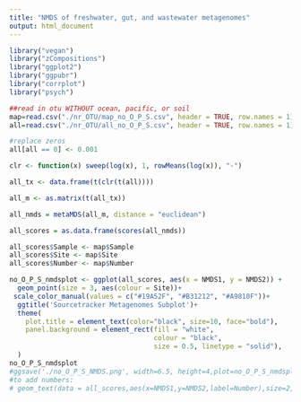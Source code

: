 ```yaml
---
title: "NMDS of freshwater, gut, and wastewater metagenomes"
output: html_document
---
```

```r
library("vegan")
library("zCompositions")
library("ggplot2")
library("ggpubr")
library("corrplot")
library("psych")

```
```r
##read in otu WITHOUT ocean, pacific, or soil 
map=read.csv("./nr_OTU/map_no_O_P_S.csv", header = TRUE, row.names = 1)
all=read.csv("./nr_OTU/all_no_O_P_S.csv", header = TRUE, row.names = 1)
```
```r
#replace zeros
all[all == 0] <- 0.001
```
```r
clr <- function(x) sweep(log(x), 1, rowMeans(log(x)), "-")
```
```r
all_tx <- data.frame(t(clr(t(all))))
```
```r
all_m <- as.matrix(t(all_tx))
```
```r
all_nmds = metaMDS(all_m, distance = "euclidean")
```
```r
all_scores = as.data.frame(scores(all_nmds))
```
```r
all_scores$Sample <- map$Sample
all_scores$Site <- map$Site
all_scores$Number <- map$Number

```
```r
no_O_P_S_nmdsplot <- ggplot(all_scores, aes(x = NMDS1, y = NMDS2)) +
  geom_point(size = 3, aes(colour = Site))+ 
 scale_color_manual(values = c("#19A52F", "#B31212", "#A9810F"))+
  ggtitle('Sourcetracker Metagenomes Subplot')+
  theme(
    plot.title = element_text(color="black", size=10, face="bold"),
    panel.background = element_rect(fill = "white",
                                    colour = "black",
                                    size = 0.5, linetype = "solid"),
  )
no_O_P_S_nmdsplot
#ggsave('./no_O_P_S_NMDS.png', width=6.5, height=4,plot=no_O_P_S_nmdsplot)
#to add numbers:
# geom_text(data = all_scores,aes(x=NMDS1,y=NMDS2,label=Number),size=2,vjust=2)+
```



